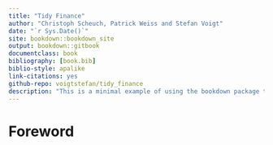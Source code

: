 ```yaml
--- 
title: "Tidy Finance"
author: "Christoph Scheuch, Patrick Weiss and Stefan Voigt"
date: "`r Sys.Date()`"
site: bookdown::bookdown_site
output: bookdown::gitbook
documentclass: book
bibliography: [book.bib]
biblio-style: apalike
link-citations: yes
github-repo: voigtstefan/tidy_finance
description: "This is a minimal example of using the bookdown package to write a book. The output format for this example is bookdown::gitbook."
---
```


# Foreword 
